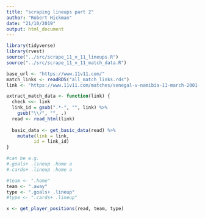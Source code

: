 ```yaml
---
title: "scraping lineups part 2"
author: "Robert Hickman"
date: "21/10/2019"
output: html_document
---
```


```r
library(tidyverse)
library(rvest)
source("../src/scrape_11_v_11_lineups.R")
source("../src/scrape_11_v_11_match_data.R")

base_url <- "https://www.11v11.com/"
match_links <- readRDS("all_match_links.rds")
link <- "https://www.11v11.com/matches/senegal-v-namibia-11-march-2001-270707/"

```

```r
extract_match_data <- function(link) {
  check <<- link
  link_id = gsub(".*-", "", link) %>%
    gsub("\\/", "", .)
  read <- read_html(link)
  
  basic_data <- get_basic_data(read) %>%
    mutate(link = link,
          id = link_id)
}
```

```r
#can be e.g.
#.goals+ .lineup .home a
#.cards+ .lineup .home a

#team <- ".home"
team <- ".away"
type <- ".goals+ .lineup"
#type <- ".cards+ .lineup"

x <- get_player_positions(read, team, type)

```

